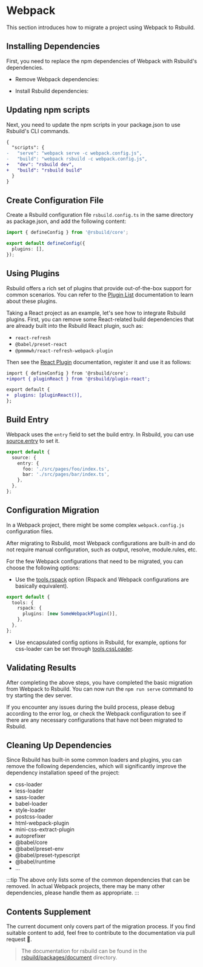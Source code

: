 # Webpack

This section introduces how to migrate a project using Webpack to Rsbuild.

## Installing Dependencies

First, you need to replace the npm dependencies of Webpack with Rsbuild's dependencies.


- Remove Webpack dependencies:

<PackageManagerTabs command="remove webpack webpack-cli webpack-dev-server" />

- Install Rsbuild dependencies:

<PackageManagerTabs command="add @rsbuild/core -D" />

## Updating npm scripts

Next, you need to update the npm scripts in your package.json to use Rsbuild's CLI commands.

```diff title="package.json"
{
  "scripts": {
-   "serve": "webpack serve -c webpack.config.js",
-   "build": "webpack rsbuild -c webpack.config.js",
+   "dev": "rsbuild dev",
+   "build": "rsbuild build"
  }
}
```

## Create Configuration File

Create a Rsbuild configuration file `rsbuild.config.ts` in the same directory as package.json, and add the following content:

```ts title="rsbuild.config.ts"
import { defineConfig } from '@rsbuild/core';

export default defineConfig({
  plugins: [],
});
```

## Using Plugins

Rsbuild offers a rich set of plugins that provide out-of-the-box support for common scenarios. You can refer to the [Plugin List](/plugins/list/index) documentation to learn about these plugins.

Taking a React project as an example, let's see how to integrate Rsbuild plugins. First, you can remove some React-related build dependencies that are already built into the Rsbuild React plugin, such as:

- `react-refresh`
- `@babel/preset-react`
- `@pmmmwh/react-refresh-webpack-plugin`

Then see the [React Plugin](/plugins/list/plugin-react) documentation, register it and use it as follows:

```diff
import { defineConfig } from '@rsbuild/core';
+import { pluginReact } from '@rsbuild/plugin-react';

export default {
+  plugins: [pluginReact()],
};
```

## Build Entry

Webpack uses the `entry` field to set the build entry. In Rsbuild, you can use [source.entry](/config/source/entry) to set it.

```ts title="rsbuild.config.ts"
export default {
  source: {
    entry: {
      foo: './src/pages/foo/index.ts',
      bar: './src/pages/bar/index.ts',
    },
  },
};
```

## Configuration Migration

In a Webpack project, there might be some complex `webpack.config.js` configuration files.

After migrating to Rsbuild, most Webpack configurations are built-in and do not require manual configuration, such as output, resolve, module.rules, etc.

For the few Webpack configurations that need to be migrated, you can choose the following options:

- Use the [tools.rspack](/config/tools/rspack) option (Rspack and Webpack configurations are basically equivalent).

```ts title="rsbuild.config.ts"
export default {
  tools: {
    rspack: {
      plugins: [new SomeWebpackPlugin()],
    },
  },
};
```

- Use encapsulated config options in Rsbuild, for example, options for css-loader can be set through [tools.cssLoader](/config/tools/css-loader).

## Validating Results

After completing the above steps, you have completed the basic migration from Webpack to Rsbuild. You can now run the `npm run serve` command to try starting the dev server.

If you encounter any issues during the build process, please debug according to the error log, or check the Webpack configuration to see if there are any necessary configurations that have not been migrated to Rsbuild.

## Cleaning Up Dependencies

Since Rsbuild has built-in some common loaders and plugins, you can remove the following dependencies, which will significantly improve the dependency installation speed of the project:

- css-loader
- less-loader
- sass-loader
- babel-loader
- style-loader
- postcss-loader
- html-webpack-plugin
- mini-css-extract-plugin
- autoprefixer
- @babel/core
- @babel/preset-env
- @babel/preset-typescript
- @babel/runtime
- ...

:::tip
The above only lists some of the common dependencies that can be removed. In actual Webpack projects, there may be many other dependencies, please handle them as appropriate.
:::

## Contents Supplement

The current document only covers part of the migration process. If you find suitable content to add, feel free to contribute to the documentation via pull request 🤝.

> The documentation for rsbuild can be found in the [rsbuild/packages/document](https://github.com/web-infra-dev/rsbuild/tree/main/packages/document) directory.
